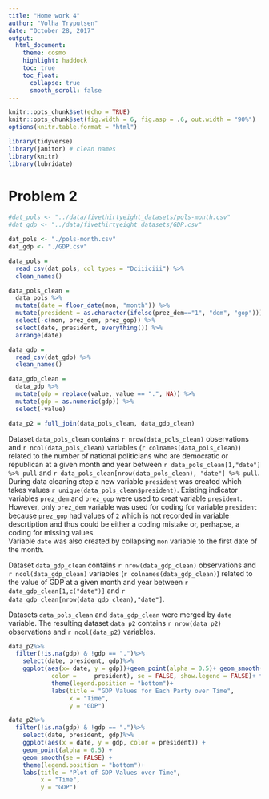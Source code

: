 ```yaml
---
title: "Home work 4"
author: "Volha Tryputsen"
date: "October 28, 2017"
output: 
  html_document:
    theme: cosmo
    highlight: haddock
    toc: true
    toc_float:
      collapse: true
      smooth_scroll: false
---
```


```r
knitr::opts_chunk$set(echo = TRUE)
knitr::opts_chunk$set(fig.width = 6, fig.asp = .6, out.width = "90%")
options(knitr.table.format = "html") 
```

```r
library(tidyverse)
library(janitor) # clean names
library(knitr)
library(lubridate)
```


# Problem 2
```r
#dat_pols <- "../data/fivethirtyeight_datasets/pols-month.csv"
#dat_gdp <- "../data/fivethirtyeight_datasets/GDP.csv"

dat_pols <- "./pols-month.csv"
dat_gdp <- "./GDP.csv"
```

```r
data_pols = 
  read_csv(dat_pols, col_types = "Dciiiciii") %>% 
  clean_names()

data_pols_clean = 
  data_pols %>%
  mutate(date = floor_date(mon, "month")) %>%
  mutate(president = as.character(ifelse(prez_dem=="1", "dem", "gop"))) %>%
  select(-c(mon, prez_dem, prez_gop)) %>%
  select(date, president, everything()) %>%
  arrange(date)

data_gdp = 
  read_csv(dat_gdp) %>% 
  clean_names()

data_gdp_clean = 
  data_gdp %>%
  mutate(gdp = replace(value, value == ".", NA)) %>%
  mutate(gdp = as.numeric(gdp)) %>%
  select(-value)

data_p2 = full_join(data_pols_clean, data_gdp_clean)
```

Dataset `data_pols_clean` contains `r nrow(data_pols_clean)` observations and `r ncol(data_pols_clean)` variables (`r colnames(data_pols_clean)`) related to the number of national politicians who are democratic or republican at a given month and year between `r data_pols_clean[1,"date"] %>% pull` and `r data_pols_clean[nrow(data_pols_clean), "date"] %>% pull`. During data cleaning step a new variable `president` was created which takes values `r unique(data_pols_clean$president)`. 
Existing indicator variables `prez_dem` and `prez_gop` were used to creat variable `president`. However, only `prez_dem` variable was used for coding for variable `president` because `prez_gop` had values of `2` which is not recorded in variable descrtiption and thus could be either a coding mistake or, perhapse, a coding for missing values.   
Variable `date` was also created by collapsing `mon` variable to the first date of the month.   

Dataset `data_gdp_clean`  contains `r nrow(data_gdp_clean)` observations and `r ncol(data_gdp_clean)` variables (`r colnames(data_gdp_clean)`) related to the value of GDP at a given month and year between `r data_gdp_clean[1,c("date")]` and `r data_gdp_clean[nrow(data_gdp_clean),"date"]`.

Datasets `data_pols_clean` and `data_gdp_clean` were merged by `date` variable. The resulting dataset `data_p2` contains `r nrow(data_p2)` observations and `r ncol(data_p2)` variables.     

```r

data_p2%>%
  filter(!is.na(gdp) & !gdp == ".")%>% 
    select(date, president, gdp)%>%
    ggplot(aes(x= date, y = gdp))+geom_point(alpha = 0.5)+ geom_smooth(aes(group = president, 
            color =     president), se = FALSE, show.legend = FALSE)+ facet_grid(. ~president)+
            theme(legend.position = "bottom")+
            labs(title = "GDP Values for Each Party over Time",
                 x = "Time",
                 y = "GDP") 

data_p2%>%
  filter(!is.na(gdp) & !gdp == ".")%>% 
    select(date, president, gdp)%>%
    ggplot(aes(x = date, y = gdp, color = president)) +
    geom_point(alpha = 0.5) +
    geom_smooth(se = FALSE) +
    theme(legend.position = "bottom")+
    labs(title = "Plot of GDP Values over Time",
         x = "Time",
         y = "GDP")


```
